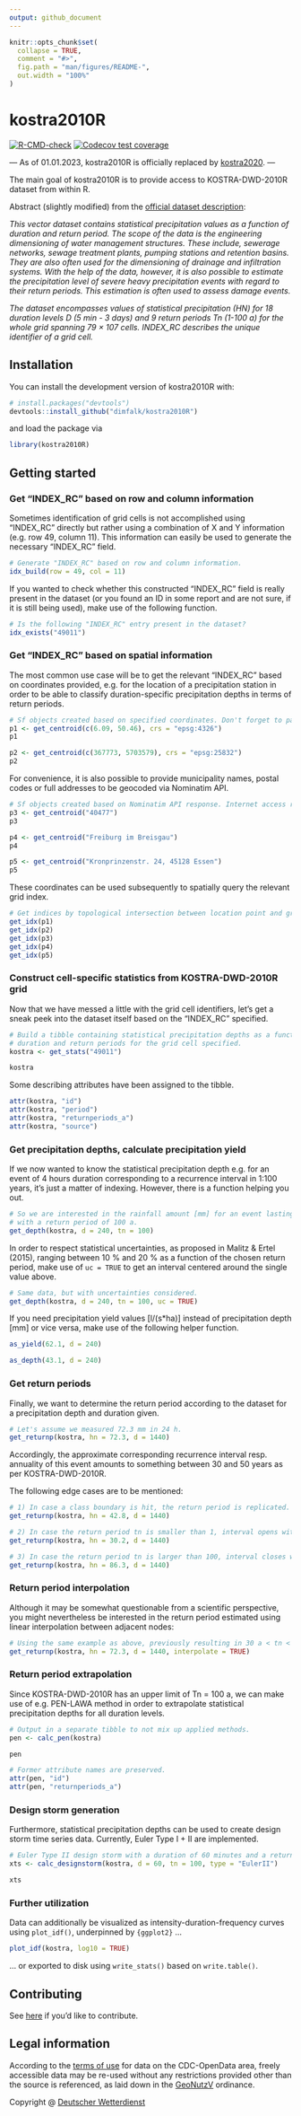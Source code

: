 ```yaml
---
output: github_document
---
```


<!-- README.md is generated from README.Rmd. Please edit that file -->

```r
knitr::opts_chunk$set(
  collapse = TRUE,
  comment = "#>",
  fig.path = "man/figures/README-",
  out.width = "100%"
)
```

# kostra2010R

<!-- badges: start -->

[![R-CMD-check](https://github.com/dimfalk/kostra2010R/actions/workflows/R-CMD-check.yaml/badge.svg)](https://github.com/dimfalk/kostra2010R/actions/workflows/R-CMD-check.yaml) [![Codecov test coverage](https://codecov.io/gh/dimfalk/kostra2010R/branch/main/graph/badge.svg)](https://app.codecov.io/gh/dimfalk/kostra2010R?branch=main)

<!-- badges: end -->

--- As of 01.01.2023, kostra2010R is officially replaced by [kostra2020](https://github.com/dimfalk/kostra2020). ---

The main goal of kostra2010R is to provide access to KOSTRA-DWD-2010R dataset from within R.

Abstract (slightly modified) from the [official dataset description](https://opendata.dwd.de/climate_environment/CDC/grids_germany/return_periods/precipitation/KOSTRA/KOSTRA_DWD_2010R/gis/DESCRIPTION_gridsgermany_return_periods_precipitation_KOSTRA_KOSTRA_DWD_2010R_gis_en.pdf):

*This vector dataset contains statistical precipitation values as a function of duration and return period. The scope of the data is the engineering dimensioning of water management structures. These include, sewerage networks, sewage treatment plants, pumping stations and retention basins. They are also often used for the dimensioning of drainage  and infiltration systems. With the help of the data, however, it is also possible to estimate the precipitation level of severe heavy precipitation events with regard to their return periods. This estimation is often used to assess damage events.*

*The dataset encompasses values of statistical precipitation (HN) for 18 duration levels D (5 min - 3 days) and 9 return periods Tn (1-100 a) for the whole grid spanning 79 × 107 cells. INDEX_RC describes the unique identifier of a grid cell.*

## Installation

You can install the development version of kostra2010R with:

``` r
# install.packages("devtools")
devtools::install_github("dimfalk/kostra2010R")
```

and load the package via

```r
library(kostra2010R)
```

## Getting started

### Get "INDEX_RC" based on row and column information

Sometimes identification of grid cells is not accomplished using "INDEX_RC" directly but rather using a combination of X and Y information (e.g. row 49, column 11). This information can easily be used to generate the necessary "INDEX_RC" field.

```r
# Generate "INDEX_RC" based on row and column information.
idx_build(row = 49, col = 11)
```

If you wanted to check whether this constructed "INDEX_RC" field is really present in the dataset (or you found an ID in some report and are not sure, if it is still being used), make use of the following function.

```r
# Is the following "INDEX_RC" entry present in the dataset?
idx_exists("49011")
```

### Get "INDEX_RC" based on spatial information

The most common use case will be to get the relevant "INDEX_RC" based on coordinates provided, e.g. for the location of a precipitation station in order to be able to classify duration-specific precipitation depths in terms of return periods.

```r
# Sf objects created based on specified coordinates. Don't forget to pass the CRS.
p1 <- get_centroid(c(6.09, 50.46), crs = "epsg:4326")
p1

p2 <- get_centroid(c(367773, 5703579), crs = "epsg:25832")
p2
```

For convenience, it is also possible to provide municipality names, postal codes or full addresses to be geocoded via Nominatim API.

```r
# Sf objects created based on Nominatim API response. Internet access required!
p3 <- get_centroid("40477")
p3

p4 <- get_centroid("Freiburg im Breisgau")
p4

p5 <- get_centroid("Kronprinzenstr. 24, 45128 Essen")
p5
```

These coordinates can be used subsequently to spatially query the relevant grid index.

```r
# Get indices by topological intersection between location point and grid cells.
get_idx(p1)
get_idx(p2)
get_idx(p3)
get_idx(p4)
get_idx(p5)
```

### Construct cell-specific statistics from KOSTRA-DWD-2010R grid

Now that we have messed a little with the grid cell identifiers, let's get a sneak peek into the dataset itself based on the "INDEX_RC" specified.

```r
# Build a tibble containing statistical precipitation depths as a function of 
# duration and return periods for the grid cell specified.
kostra <- get_stats("49011")

kostra
```

Some describing attributes have been assigned to the tibble.

```r
attr(kostra, "id")
attr(kostra, "period")
attr(kostra, "returnperiods_a")
attr(kostra, "source")
```

### Get precipitation depths, calculate precipitation yield

If we now wanted to know the statistical precipitation depth e.g. for an event of 4 hours duration corresponding to a recurrence interval in 1:100 years, it's just a matter of indexing. However, there is a function helping you out.

```r
# So we are interested in the rainfall amount [mm] for an event lasting 240 min 
# with a return period of 100 a.
get_depth(kostra, d = 240, tn = 100)
```

In order to respect statistical uncertainties, as proposed in Malitz & Ertel (2015), ranging between 10 % and 20 % as a function of the chosen return period, make use of `uc = TRUE` to get an interval centered around the single value above.

```r
# Same data, but with uncertainties considered.
get_depth(kostra, d = 240, tn = 100, uc = TRUE)
```

If you need precipitation yield values [l/(s\*ha)] instead of precipitation depth [mm] or vice versa, make use of the following helper function.

```r
as_yield(62.1, d = 240)

as_depth(43.1, d = 240)
```

### Get return periods

Finally, we want to determine the return period according to the dataset for a precipitation depth and duration given.

```r
# Let's assume we measured 72.3 mm in 24 h.
get_returnp(kostra, hn = 72.3, d = 1440)
```

Accordingly, the approximate corresponding recurrence interval resp. annuality of this event amounts to something between 30 and 50 years as per KOSTRA-DWD-2010R.

The following edge cases are to be mentioned:

```r
# 1) In case a class boundary is hit, the return period is replicated.
get_returnp(kostra, hn = 42.8, d = 1440)
```

```r
# 2) In case the return period tn is smaller than 1, interval opens with 0.
get_returnp(kostra, hn = 30.2, d = 1440)
```

```r
# 3) In case the return period tn is larger than 100, interval closes with Inf.
get_returnp(kostra, hn = 86.3, d = 1440)
```

### Return period interpolation

Although it may be somewhat questionable from a scientific perspective, you might nevertheless be interested in the return period estimated using linear interpolation between adjacent nodes:

```r
# Using the same example as above, previously resulting in 30 a < tn < 50 a.
get_returnp(kostra, hn = 72.3, d = 1440, interpolate = TRUE)
```

### Return period extrapolation

Since KOSTRA-DWD-2010R has an upper limit of Tn = 100 a, we can make use of e.g. PEN-LAWA method in order to extrapolate statistical precipitation depths for all duration levels.

```r
# Output in a separate tibble to not mix up applied methods.
pen <- calc_pen(kostra) 

pen
```

```r
# Former attribute names are preserved.
attr(pen, "id")
attr(pen, "returnperiods_a")
```

### Design storm generation

Furthermore, statistical precipitation depths can be used to create design storm time series data. Currently, Euler Type I + II are implemented.

```r
# Euler Type II design storm with a duration of 60 minutes and a return period of 100 a.
xts <- calc_designstorm(kostra, d = 60, tn = 100, type = "EulerII")

xts
```

### Further utilization

Data can additionally be visualized as intensity-duration-frequency curves using `plot_idf()`, underpinned by `{ggplot2}` ...

```r
plot_idf(kostra, log10 = TRUE)
```

... or exported to disk using `write_stats()` based on `write.table()`.

## Contributing

See [here](https://github.com/dimfalk/kostra2010R/blob/main/.github/CONTRIBUTING.md) if you'd like to contribute.

## Legal information

According to the [terms of use](https://opendata.dwd.de/climate_environment/CDC/Terms_of_use.pdf) for data on the CDC-OpenData area, freely accessible data may be re-used without any restrictions provided other than the source is referenced, as laid down in the [GeoNutzV](http://www.gesetze-im-internet.de/geonutzv/index.html) ordinance.

Copyright \@ [Deutscher Wetterdienst](https://www.dwd.de/EN/service/copyright/templates_dwd_as_source.html)

